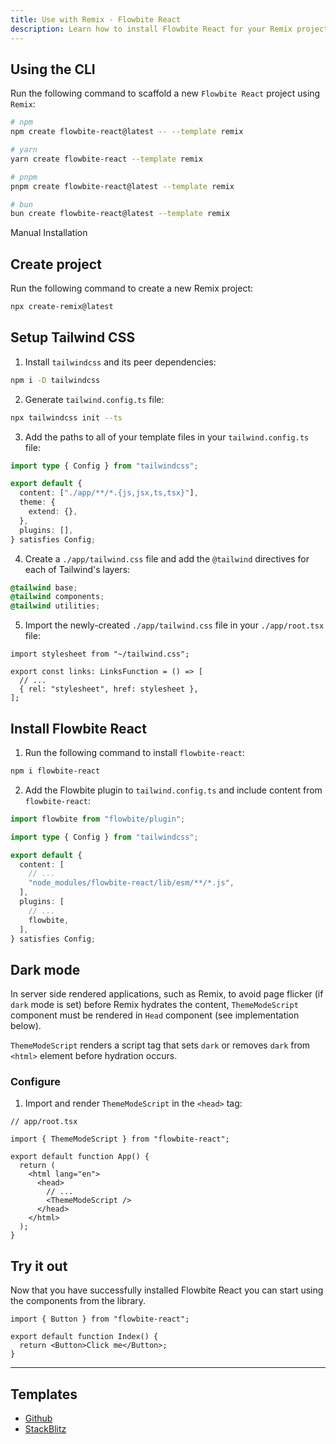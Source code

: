 ```yaml
---
title: Use with Remix - Flowbite React
description: Learn how to install Flowbite React for your Remix project to leverage quicker page loads with a full-stack web framework built by Shopify
---
```


## Using the CLI

Run the following command to scaffold a new `Flowbite React` project using `Remix`:

```bash
# npm
npm create flowbite-react@latest -- --template remix

# yarn
yarn create flowbite-react --template remix

# pnpm
pnpm create flowbite-react@latest --template remix

# bun
bun create flowbite-react@latest --template remix
```

<TextDivider>Manual Installation</TextDivider>

## Create project

Run the following command to create a new Remix project:

```bash
npx create-remix@latest
```

## Setup Tailwind CSS

1. Install `tailwindcss` and its peer dependencies:

```bash
npm i -D tailwindcss
```

2. Generate `tailwind.config.ts` file:

```bash
npx tailwindcss init --ts
```

3. Add the paths to all of your template files in your `tailwind.config.ts` file:

```ts {4}
import type { Config } from "tailwindcss";

export default {
  content: ["./app/**/*.{js,jsx,ts,tsx}"],
  theme: {
    extend: {},
  },
  plugins: [],
} satisfies Config;
```

4. Create a `./app/tailwind.css` file and add the `@tailwind` directives for each of Tailwind's layers:

```css
@tailwind base;
@tailwind components;
@tailwind utilities;
```

5. Import the newly-created `./app/tailwind.css` file in your `./app/root.tsx` file:

```tsx {1,5}
import stylesheet from "~/tailwind.css";

export const links: LinksFunction = () => [
  // ...
  { rel: "stylesheet", href: stylesheet },
];
```

## Install Flowbite React

1. Run the following command to install `flowbite-react`:

```bash
npm i flowbite-react
```

2. Add the Flowbite plugin to `tailwind.config.ts` and include content from `flowbite-react`:

```ts {1,8,12}
import flowbite from "flowbite/plugin";

import type { Config } from "tailwindcss";

export default {
  content: [
    // ...
    "node_modules/flowbite-react/lib/esm/**/*.js",
  ],
  plugins: [
    // ...
    flowbite,
  ],
} satisfies Config;
```

## Dark mode

In server side rendered applications, such as Remix, to avoid page flicker (if `dark` mode is set) before Remix hydrates the content, `ThemeModeScript` component must be rendered in `Head` component (see implementation below).

`ThemeModeScript` renders a script tag that sets `dark` or removes `dark` from `<html>` element before hydration occurs.

### Configure

1. Import and render `ThemeModeScript` in the `<head>` tag:

```tsx {3,10}
// app/root.tsx

import { ThemeModeScript } from "flowbite-react";

export default function App() {
  return (
    <html lang="en">
      <head>
        // ...
        <ThemeModeScript />
      </head>
    </html>
  );
}
```

## Try it out

Now that you have successfully installed Flowbite React you can start using the components from the library.

```tsx
import { Button } from "flowbite-react";

export default function Index() {
  return <Button>Click me</Button>;
}
```

<hr />

## Templates

- [Github](https://github.com/themesberg/flowbite-react-template-remix)
- [StackBlitz](https://stackblitz.com/edit/flowbite-react-template-remix)
